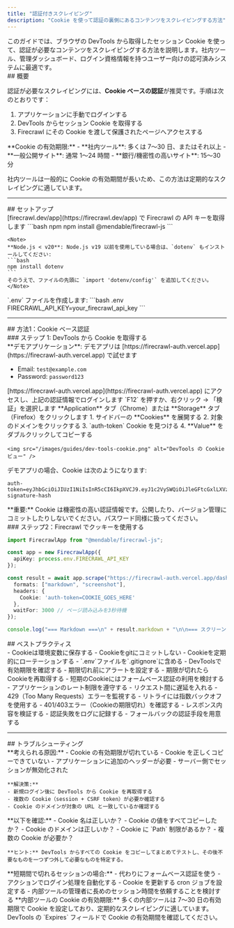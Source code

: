 ```yaml
---
title: "認証付きスクレイピング"
description: "Cookie を使って認証の裏側にあるコンテンツをスクレイピングする方法"
---
```


<Info>
このガイドでは、ブラウザの DevTools から取得したセッション Cookie を使って、認証が必要なコンテンツをスクレイピングする方法を説明します。社内ツール、管理ダッシュボード、ログイン資格情報を持つユーザー向けの認可済みシステムに最適です。
</Info>

<div id="overview">
  ## 概要
</div>

認証が必要なスクレイピングには、**Cookie ベースの認証**が推奨です。手順は次のとおりです：

1. アプリケーションに手動でログインする
2. DevTools からセッション Cookie を取得する
3. Firecrawl にその Cookie を渡して保護されたページへアクセスする

<Note>
**Cookie の有効期限:**
- **社内ツール**: 多くは 7～30 日、またはそれ以上
- **一般公開サイト**: 通常 1～24 時間
- **銀行/機密性の高いサイト**: 15～30 分

社内ツールは一般的に Cookie の有効期間が長いため、この方法は定期的なスクレイピングに適しています。
</Note>

---

<div id="setup">
  ## セットアップ
</div>

<Steps>
  <Step title="API キーを取得">
    [firecrawl.dev/app](https://firecrawl.dev/app) で Firecrawl の API キーを取得します
  </Step>

  <Step title="依存関係をインストール">
    ```bash npm
    npm install @mendable/firecrawl-js
    ```

    <Note>
    **Node.js < v20**: Node.js v19 以前を使用している場合は、`dotenv` もインストールしてください:
    ```bash
    npm install dotenv
    ```
    そのうえで、ファイルの先頭に `import 'dotenv/config'` を追加してください。
    </Note>
  </Step>

  <Step title="環境を設定">
    `.env` ファイルを作成します:
    ```bash .env
    FIRECRAWL_API_KEY=your_firecrawl_api_key
    ```
  </Step>
</Steps>

---

<div id="method-1-cookie-based-authentication">
  ## 方法1：Cookie ベース認証
</div>

<div id="step-1-extract-cookies-from-devtools">
  ### ステップ 1: DevTools から Cookie を取得する
</div>

<Note>
  **デモアプリケーション**: デモアプリは [https://firecrawl-auth.vercel.app](https://firecrawl-auth.vercel.app) で試せます

  * Email: `test@example.com`
  * Password: `password123`
</Note>

<Steps>
  <Step title="アプリにログインする">
    [https://firecrawl-auth.vercel.app](https://firecrawl-auth.vercel.app) にアクセスし、上記の認証情報でログインします
  </Step>

  <Step title="DevTools を開く">
    `F12` を押すか、右クリック → 「検証」を選択します
  </Step>

  <Step title="Application タブに移動する">
    **Application** タブ（Chrome）または **Storage** タブ（Firefox）をクリックします
  </Step>

  <Step title="Cookie を探してコピーする">
    1. サイドバーの **Cookies** を展開する
    2. 対象のドメインをクリックする
    3. `auth-token` Cookie を見つける
    4. **Value** をダブルクリックしてコピーする

    <img src="/images/guides/dev-tools-cookie.png" alt="DevTools の Cookie ビュー" />
  </Step>
</Steps>

デモアプリの場合、Cookie は次のようになります:

```
auth-token=eyJhbGciOiJIUzI1NiIsInR5cCI6IkpXVCJ9.eyJ1c2VySWQiOiJleGFtcGxlLXVzZXItaWQiLCJlbWFpbCI6InRlc3RAZXhhbXBsZS5jb20ifQ.example-signature-hash
```

<Warning>
  **重要:** Cookie は機密性の高い認証情報です。公開したり、バージョン管理にコミットしたりしないでください。パスワード同様に扱ってください。
</Warning>


<div id="step-2-use-cookies-with-firecrawl">
  ### ステップ2：Firecrawl でクッキーを使用する
</div>

```typescript
import FirecrawlApp from "@mendable/firecrawl-js";

const app = new FirecrawlApp({
  apiKey: process.env.FIRECRAWL_API_KEY
});

const result = await app.scrape("https://firecrawl-auth.vercel.app/dashboard", {
  formats: ["markdown", "screenshot"],
  headers: {
    Cookie: 'auth-token=COOKIE_GOES_HERE'
  },
  waitFor: 3000 // ページ読み込みを3秒待機
});

console.log("=== Markdown ===\n" + result.markdown + "\n\n=== スクリーンショットURL ===\n" + result.screenshot);
```


<div id="best-practices">
  ## ベストプラクティス
</div>

<CardGroup cols={2}>
  <Card title="Cookie Security" icon="lock">
    - Cookieは環境変数に保存する
    - Cookieをgitにコミットしない
    - Cookieを定期的にローテーションする
    - `.env`ファイルを`.gitignore`に含める
  </Card>

  <Card title="Cookie Expiration" icon="clock">
    - DevToolsで有効期限を確認する
    - 期限切れ前にアラートを設定する
    - 期限が切れたらCookieを再取得する
    - 短期のCookieにはフォームベース認証の利用を検討する
  </Card>

  <Card title="Rate Limiting" icon="gauge">
    - アプリケーションのレート制限を遵守する
    - リクエスト間に遅延を入れる
    - 429（Too Many Requests）エラーを監視する
    - リトライには指数バックオフを使用する
  </Card>

  <Card title="Error Handling" icon="shield">
    - 401/403エラー（Cookieの期限切れ）を確認する
    - レスポンス内容を検証する
    - 認証失敗をログに記録する
    - フォールバックの認証手段を用意する
  </Card>
</CardGroup>

---

<div id="troubleshooting">
  ## トラブルシューティング
</div>

<AccordionGroup>
  <Accordion title="401 Unauthorized エラーが発生する" icon="ban">
    **考えられる原因:**
    - Cookie の有効期限が切れている
    - Cookie を正しくコピーできていない
    - アプリケーションに追加のヘッダーが必要
    - サーバー側でセッションが無効化された

    **解決策:**
    - 新規ログイン後に DevTools から Cookie を再取得する
    - 複数の Cookie（session + CSRF token）が必要か確認する
    - Cookie のドメインが対象の URL と一致しているか確認する
  </Accordion>

  <Accordion title="Cookie が機能しない" icon="cookie-bite">
    **以下を確認:**
    - Cookie 名は正しいか？
    - Cookie の値をすべてコピーしたか？
    - Cookie のドメインは正しいか？
    - Cookie に `Path` 制限があるか？
    - 複数の Cookie が必要か？

    **ヒント:** DevTools からすべての Cookie をコピーしてまとめてテストし、その後不要なものを一つずつ外して必要なものを特定する。
  </Accordion>

  <Accordion title="セッションの有効期限が短すぎる" icon="hourglass">
    **短期間で切れるセッションの場合:**
    - 代わりにフォームベース認証を使う
    - アクションでログイン処理を自動化する
    - Cookie を更新する cron ジョブを設定する
    - 内部ツールの管理者に長めのセッション時間を依頼することを検討する
  </Accordion>
</AccordionGroup>

<Note>
**内部ツールの Cookie の有効期限:** 多くの内部ツールは 7〜30 日の有効期限で Cookie を設定しており、定期的なスクレイピングに適しています。DevTools の `Expires` フィールドで Cookie の有効期間を確認してください。
</Note>